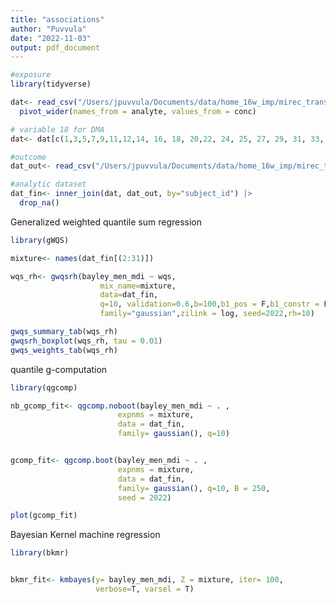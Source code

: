 ```yaml
---
title: "associations"
author: "Puvvula"
date: "2022-11-03"
output: pdf_document
---
```


```r
#exposure
library(tidyverse)

dat<- read_csv("/Users/jpuvvula/Documents/data/home_16w_imp/mirec_transf/home_exp_fin.csv") |>
  pivot_wider(names_from = analyte, values_from = conc)

# variable 18 for DMA
dat<- dat[c(1,3,5,7,9,11,12,14, 16, 18, 20,22, 24, 25, 27, 29, 31, 33, 35, 37, 39, 41, 42:50, 53)] 

#outcome
dat_out<- read_csv("/Users/jpuvvula/Documents/data/home_16w_imp/mirec_transf/outcome_wide.csv")

#analytic dataset
dat_fin<- inner_join(dat, dat_out, by="subject_id") |>
  drop_na()

```

Generalized weighted quantile sum regression
```r
library(gWQS)

mixture<- names(dat_fin[(2:31)])

wqs_rh<- gwqsrh(bayley_men_mdi ~ wqs,
                    mix_name=mixture,
                    data=dat_fin,
                    q=10, validation=0.6,b=100,b1_pos = F,b1_constr = F,
                    family="gaussian",zilink = log, seed=2022,rh=10)

gwqs_summary_tab(wqs_rh)
gwqsrh_boxplot(wqs_rh, tau = 0.01)
gwqs_weights_tab(wqs_rh)

```

quantile g-computation
```r
library(qgcomp)

nb_gcomp_fit<- qgcomp.noboot(bayley_men_mdi ~ . ,
                        expnms = mixture,
                        data = dat_fin,
                        family= gaussian(), q=10)


gcomp_fit<- qgcomp.boot(bayley_men_mdi ~ . ,
                        expnms = mixture,
                        data = dat_fin,
                        family= gaussian(), q=10, B = 250,
                        seed = 2022)

plot(gcomp_fit)
```

Bayesian Kernel machine regression
```r
library(bkmr)


bkmr_fit<- kmbayes(y= bayley_men_mdi, Z = mixture, iter= 100,
                   verbose=T, varsel = T)
```




